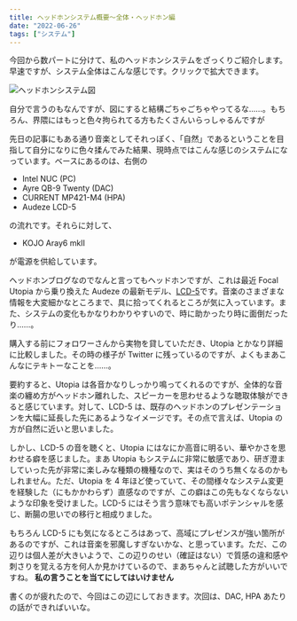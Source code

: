 ```yaml
---
title: ヘッドホンシステム概要〜全体・ヘッドホン編
date: "2022-06-26"
tags: ["システム"]
---
```


今回から数パートに分けて、私のヘッドホンシステムをざっくりご紹介します。早速ですが、システム全体はこんな感じです。クリックで拡大できます。

![ヘッドホンシステム図](/images/posts/20220626_headphone_system.png)

自分で言うのもなんですが、図にすると結構ごちゃごちゃやってるな……。もちろん、界隈にはもっと色々拘られてる方もたくさんいらっしゃるんですが

先日の記事にもある通り音楽としてそれっぽく、「自然」であるということを目指して自分になりに色々揉んでみた結果、現時点ではこんな感じのシステムになっています。ベースにあるのは、右側の

- Intel NUC (PC)
- Ayre QB-9 Twenty (DAC)
- CURRENT MP421-M4 (HPA)
- Audeze LCD-5

の流れです。それらに対して、

- KOJO Aray6 mkII

が電源を供給しています。

ヘッドホンブログなのでなんと言ってもヘッドホンですが、これは最近 Focal Utopia から乗り換えた Audeze の最新モデル、[LCD-5](https://www.audeze.com/products/lcd-5)です。音楽のさまざまな情報を大変細かなところまで、具に拾ってくれるところが気に入っています。また、システムの変化もかなりわかりやすいので、時に助かったり時に面倒だったり……。

購入する前にフォロワーさんから実物を貸していただき、Utopia とかなり詳細に比較しました。その時の様子が Twitter に残っているのですが、よくもまあこんなにテキトーなことを……。

要約すると、Utopia は各音かなりしっかり鳴ってくれるのですが、全体的な音楽の纏め方がヘッドホン離れした、スピーカーを思わせるような聴取体験ができると感じています。対して、LCD-5 は、既存のヘッドホンのプレゼンテーションを大幅に延長した先にあるようなイメージです。その点で言えば、Utopia の方が自然に近いと思いました。

しかし、LCD-5 の音を聴くと、Utopia にはなにか高音に明るい、華やかさを思わせる癖を感じました。まあ Utopia もシステムに非常に敏感であり、研ぎ澄ましていった先が非常に楽しみな種類の機種なので、実はそのうち無くなるのかもしれません。ただ、Utopia を 4 年ほど使っていて、その間様々なシステム変更を経験した（にもかかわらず）直感なのですが、この癖はこの先もなくならないような印象を受けました。LCD-5 にはそう言う意味でも高いポテンシャルを感じ、断腸の思いでの移行と相成りました。

もちろん LCD-5 にも気になるところはあって、高域にプレゼンスが強い箇所があるのですが、これは音楽を邪魔しすぎないかな、と思っています。ただ、この辺りは個人差が大きいようで、この辺りのせい（確証はない）で質感の違和感や刺さりを覚える方を何人か見かけているので、まあちゃんと試聴した方がいいですね。 **私の言うことを当てにしてはいけません**

書くのが疲れたので、今回はこの辺にしておきます。次回は、DAC, HPA あたりの話ができればいいな。
